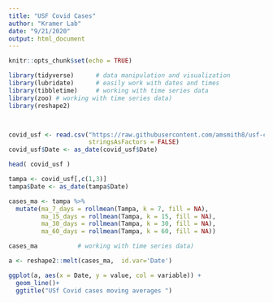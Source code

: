 ```yaml
---
title: "USF Covid Cases"
author: "Kramer Lab"
date: "9/21/2020"
output: html_document
---
```


```r
knitr::opts_chunk$set(echo = TRUE)
```

```r
library(tidyverse)      # data manipulation and visualization
library(lubridate)      # easily work with dates and times
library(tibbletime)     # working with time series data
library(zoo) # working with time series data)
library(reshape2)



covid_usf <- read.csv("https://raw.githubusercontent.com/amsmith8/usf-covid-cases/master/usf_covid_cases.csv",
                      stringsAsFactors = FALSE)
covid_usf$Date <- as_date(covid_usf$Date)

head( covid_usf )

tampa <- covid_usf[,c(1,3)]
tampa$Date <- as_date(tampa$Date)
```


```r
cases_ma <- tampa %>%
  mutate(ma_7_days = rollmean(Tampa, k = 7, fill = NA),
         ma_15_days = rollmean(Tampa, k = 15, fill = NA),
         ma_30_days = rollmean(Tampa, k = 30, fill = NA),
         ma_60_days = rollmean(Tampa, k = 60, fill = NA))

cases_ma           # working with time series data)

```

```r
a <- reshape2::melt(cases_ma,  id.var='Date')

ggplot(a, aes(x = Date, y = value, col = variable)) +
  geom_line()+
  ggtitle("USf Covid cases moving averages ")
```





